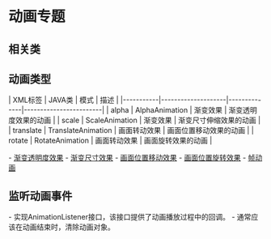 = 动画专题 =

== 相关类 ==
{{{class="brush:java"
import android.view.animation.AlphaAnimation;
import android.view.animation.ScaleAnimation;
import android.view.animation.TranslateAnimation;
import android.view.animation.RotateAnimation;

import android.view.animation.Animation;
import android.view.animation.AnimationSet;
import android.view.animation.AnimationUtils;

import android.graphics.drawable.AnimationDrawable;
}}}

== 动画类型 ==
| XML标签   | JAVA类             | 模式         | 描述                   |
|-----------|--------------------|--------------|------------------------|
| alpha     | AlphaAnimation     | 渐变效果     | 渐变透明度效果的动画   |
| scale     | ScaleAnimation     | 渐变效果     | 渐变尺寸伸缩效果的动画 |
| translate | TranslateAnimation | 画面转动效果 | 画面位置移动效果的动画 |
| rotate    | RotateAnimation    | 画面转动效果 | 画面旋转效果的动画     |

- [[渐变透明度效果]]
- [[渐变尺寸效果]]
- [[画面位置移动效果]]
- [[画面位置旋转效果]]
- [[帧动画]]

== 监听动画事件 ==
- 实现AnimationListener接口，该接口提供了动画播放过程中的回调。
- 通常应该在动画结束时，清除动画对象。
{{{class="brush:java"
final static class IndicatorAnimListener implements AnimationListener {
    public IndicatorAnimListener() {
    }

    @Override
    public void onAnimationEnd(Animation animation) {
        mView.clearAnimation();
    }

    @Override
    public void onAnimationRepeat(Animation animation) {
    }

    @Override
    public void onAnimationStart(Animation animation) {
    }
}
}}}
